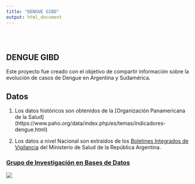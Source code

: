 ```yaml
---
title: "DENGUE GIBD"
output: html_document
---
```


<style type="text/css">
.title {
  display: none;
}

#getting-started img {
  margin-right: 10px;
}

</style>

<div class="row" style="padding-top: 30px;">
<div class="col-sm-6">


# **DENGUE GIBD**

Este proyecto fue creado con el objetivo de compartir información sobre la evolución de casos de Dengue en Argentina y Sudamérica.

## Datos

1. Los datos históricos son obtenidos de la [Organización Panamericana de la Salud] (https://www.paho.org/data/index.php/es/temas/indicadores-dengue.html)

2. Los datos a nivel Nacional son extraídos de los [Boletines Integrados de Vigilancia](https://www.argentina.gob.ar/salud/epidemiologia/boletines2020) del Ministerio de Salud de la República Argentina.





</div>
<div class="col-sm-6">

### [Grupo de Investigación en Bases de Datos](http://www.frcu.utn.edu.ar/gibd/)

<a href = "http://www.frcu.utn.edu.ar/gibd/">
![](images/logo_frcu_chico.png)
</a>
</div>
